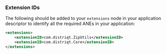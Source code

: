 
### Extension IDs

The following should be added to your `extensions` node in your application descriptor to identify all the required ANEs in your application:

```xml
<extensions>
    <extensionID>com.distriqt.ZipUtils</extensionID>
    <extensionID>com.distriqt.Core</extensionID>
</extensions>
```

